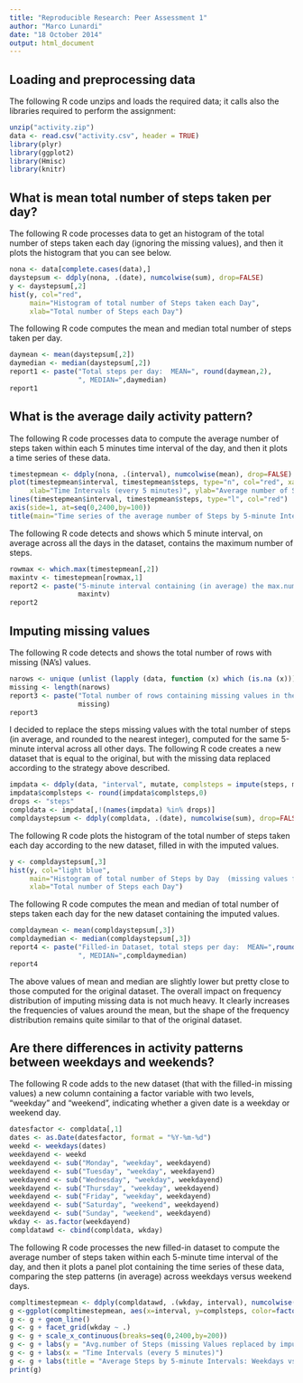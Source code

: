```yaml
---
title: "Reproducible Research: Peer Assessment 1"
author: "Marco Lunardi"
date: "18 October 2014"
output: html_document
---
```


## Loading and preprocessing data

The following R code unzips and loads the required data; it calls also the libraries required to perform the assignment:

```r
unzip("activity.zip")
data <- read.csv("activity.csv", header = TRUE)
library(plyr)
library(ggplot2)
library(Hmisc)
library(knitr)
```

## What is mean total number of steps taken per day?

The following R code processes data to get an histogram of the total number of steps taken each day (ignoring the missing values), and then it plots the histogram that you can see below.

```r
nona <- data[complete.cases(data),]
daystepsum <- ddply(nona, .(date), numcolwise(sum), drop=FALSE)
y <- daystepsum[,2]
hist(y, col="red", 
     main="Histogram of total number of Steps taken each Day",
     xlab="Total number of Steps each Day")
```

The following R code computes the mean and median total number of steps taken per day.

```r
daymean <- mean(daystepsum[,2])
daymedian <- median(daystepsum[,2])
report1 <- paste("Total steps per day:  MEAN=", round(daymean,2),
                 ", MEDIAN=",daymedian)
report1
```

## What is the average daily activity pattern?

The following R code processes data to compute the average number of steps taken within each 5 minutes time interval of the day, and then it plots a time series of these data.

```r
timestepmean <- ddply(nona, .(interval), numcolwise(mean), drop=FALSE)
plot(timestepmean$interval, timestepmean$steps, type="n", col="red", xaxt="n",
     xlab="Time Intervals (every 5 minutes)", ylab="Average number of Steps")
lines(timestepmean$interval, timestepmean$steps, type="l", col="red")
axis(side=1, at=seq(0,2400,by=100))
title(main="Time series of the average number of Steps by 5-minute Intervals")
```

The following R code detects and shows which 5 minute interval, on average across all the days in the dataset, contains the maximum number of steps.

```r
rowmax <- which.max(timestepmean[,2])
maxintv <- timestepmean[rowmax,1]
report2 <- paste("5-minute interval containing (in average) the max.number of steps=",
                 maxintv)
report2
```

## Imputing missing values

The following R code detects and shows the total number of rows with missing (NA's) values.

```r
narows <- unique (unlist (lapply (data, function (x) which (is.na (x)))))
missing <- length(narows)
report3 <- paste("Total number of rows containing missing values in the dataset=",
                 missing)
report3
```

I decided to replace the steps missing values with the total number of steps (in average, and rounded to the nearest integer), computed for the same 5-minute interval across all other days.
The following R code creates a new dataset that is equal to the original, but with the missing data replaced according to the strategy above described.

```r
impdata <- ddply(data, "interval", mutate, complsteps = impute(steps, mean))
impdata$complsteps <- round(impdata$complsteps,0)
drops <- "steps"
compldata <- impdata[,!(names(impdata) %in% drops)]
compldaystepsum <- ddply(compldata, .(date), numcolwise(sum), drop=FALSE)
```

The following R code plots the histogram of the total number of steps taken each day according to the new dataset, filled in with the imputed values.

```r
y <- compldaystepsum[,3]
hist(y, col="light blue", 
     main="Histogram of total number of Steps by Day  (missing values filled-in)",
     xlab="Total number of Steps each Day")
```

The following R code computes the mean and median of total number of steps taken each day for the new dataset containing the imputed values.

```r
compldaymean <- mean(compldaystepsum[,3])
compldaymedian <- median(compldaystepsum[,3])
report4 <- paste("Filled-in Dataset, total steps per day:  MEAN=",round(compldaymean,2),
                 ", MEDIAN=",compldaymedian)
report4
```

The above values of mean and median are slightly lower but pretty close to those computed for the original dataset. The overall impact on frequency distribution of imputing missing data is not much heavy. It clearly increases the frequencies of values around the mean, but the shape of the frequency distribution remains quite similar to that of the original dataset. 

## Are there differences in activity patterns between weekdays and weekends?

The following R code adds to the new dataset (that with the filled-in missing values) a new column containing a factor variable with two levels, "weekday" and "weekend", indicating whether a given date is a weekday or weekend day.

```r
datesfactor <- compldata[,1]
dates <- as.Date(datesfactor, format = "%Y-%m-%d")
weekd <- weekdays(dates)
weekdayend <- weekd
weekdayend <- sub("Monday", "weekday", weekdayend)
weekdayend <- sub("Tuesday", "weekday", weekdayend)
weekdayend <- sub("Wednesday", "weekday", weekdayend)
weekdayend <- sub("Thursday", "weekday", weekdayend)
weekdayend <- sub("Friday", "weekday", weekdayend)
weekdayend <- sub("Saturday", "weekend", weekdayend)
weekdayend <- sub("Sunday", "weekend", weekdayend)
wkday <- as.factor(weekdayend)
compldatawd <- cbind(compldata, wkday)
```

The following R code processes the new filled-in dataset to compute the average number of steps taken within each 5-minute time interval of the day, and then it plots a panel plot containing the time series of these data, comparing the step patterns (in average) across weekdays versus weekend days.

```r
compltimestepmean <- ddply(compldatawd, .(wkday, interval), numcolwise(mean), drop=FALSE)
g <-ggplot(compltimestepmean, aes(x=interval, y=complsteps, color=factor(wkday)))
g <- g + geom_line()
g <- g + facet_grid(wkday ~ .)
g <- g + scale_x_continuous(breaks=seq(0,2400,by=200))
g <- g + labs(y = "Avg.number of Steps (missing Values replaced by imputed Values)")
g <- g + labs(x = "Time Intervals (every 5 minutes)")
g <- g + labs(title = "Average Steps by 5-minute Intervals: Weekdays vs Weekend")
print(g)
```
